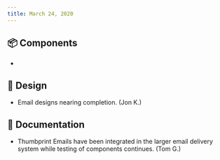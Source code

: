 ```yaml
---
title: March 24, 2020
---
```


## 📦 Components

-

## 🍭 Design

-   Email designs nearing completion. (Jon K.)

## 📖 Documentation

-   Thumbprint Emails have been integrated in the larger email delivery system while testing of components continues. (Tom G.)

